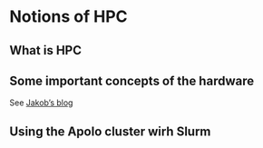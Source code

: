 # Notions of HPC {.unnumbered}

## What is HPC

## Some important concepts of the hardware

See [Jakob's blog](https://biojulia.net/post/hardware/)

## Using the Apolo cluster wirh Slurm